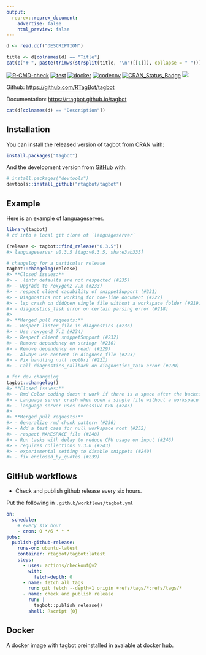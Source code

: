 ```yaml
---
output:
  reprex::reprex_document:
    advertise: false
    html_preview: false
---
```


<!-- README.md is generated from README.Rmd. Please edit that file -->

```r
d <- read.dcf("DESCRIPTION")
```

```r
title <- d[colnames(d) == "Title"]
cat(c("# ", paste(trimws(strsplit(title, "\n")[[1]]), collapse = " ")))
```

<!-- badges: start -->
[![R-CMD-check](https://github.com/rtagbot/tagbot/workflows/R-CMD-check/badge.svg)](https://github.com/rtagbot/tagbot/actions)
[![test](https://github.com/rtagbot/tagbot/workflows/test/badge.svg)](https://github.com/rtagbot/tagbot/actions)
[![docker](https://github.com/rtagbot/tagbot/workflows/docker/badge.svg)](https://github.com/rtagbot/tagbot/actions)
[![codecov](https://codecov.io/gh/rtagbot/tagbot/branch/master/graph/badge.svg)](https://codecov.io/gh/rtagbot/tagbot)
[![CRAN\_Status\_Badge](https://www.r-pkg.org/badges/version/tagbot)](https://cran.r-project.org/package=tagbot)
[![](https://cranlogs.r-pkg.org/badges/grand-total/tagbot)](https://cran.r-project.org/package=tagbot)
<!-- badges: end -->

Github: [https://github.com/RTagBot/tagbot](https://github.com/RTagBot/tagbot)

Documentation: [https://rtagbot.github.io/tagbot](https://rtagbot.github.io/tagbot)

```r
cat(d[colnames(d) == "Description"])
```

## Installation

You can install the released version of tagbot from [CRAN](https://CRAN.R-project.org) with:

``` r
install.packages("tagbot")
```

And the development version from [GitHub](https://github.com/) with:

``` r
# install.packages("devtools")
devtools::install_github("rtagbot/tagbot")
```
## Example

Here is an example of [languageserver](https://github.com/REditorSupport/languageserver).

```r
library(tagbot)
# cd into a local git clone of `languageserver`

(release <- tagbot::find_release("0.3.5"))
#> languageserver v0.3.5 [tag:v0.3.5, sha:e3ab335]

# changelog for a particular release
tagbot::changelog(release)
#> **Closed issues:**
#> - .lintr defaults are not respected (#235)
#> - Upgrade to roxygen2 7.x (#233)
#> - respect client capability of snippetSupport (#231)
#> - Diagnostics not working for one-line document (#222)
#> - lsp crash on didOpen single file without a workspace folder (#219)
#> - diagnostics_task error on certain parsing error (#218)
#>
#> **Merged pull requests:**
#> - Respect linter_file in diagnostics (#236)
#> - Use roxygen2 7.1 (#234)
#> - Respect client snippetSupport (#232)
#> - Remove dependency on stringr (#230)
#> - Remove dependency on readr (#229)
#> - Always use content in diagnose_file (#223)
#> - Fix handling null rootUri (#221)
#> - Call diagnostics_callback on diagnostics_task error (#220)

# for dev changelog
tagbot::changelog()
#> **Closed issues:**
#> - Rmd Color coding doesn't work if there is a space after the backticks and the bracket (#255)
#> - Language server crash when open a single file without a workspace folder (#249)
#> - language server uses excessive CPU (#245)
#>
#> **Merged pull requests:**
#> - Generalize rmd chunk pattern (#256)
#> - Add a test case for null workspace root (#252)
#> - respect NAMESPACE file (#248)
#> - Run tasks with delay to reduce CPU usage on input (#246)
#> - requires collections 0.3.0 (#243)
#> - experiemental setting to disable snippets (#240)
#> - fix enclosed_by_quotes (#239)
```

## GitHub workflows

- Check and publish github release every six hours.

Put the following in `.github/workflows/tagbot.yml`

```yml
on:
  schedule:
    # every six hour
    - cron: 0 */6 * * *
jobs:
  publish-github-release:
    runs-on: ubuntu-latest
    container: rtagbot/tagbot:latest
    steps:
      - uses: actions/checkout@v2
        with:
          fetch-depth: 0
      - name: fetch all tags
        run: git fetch --depth=1 origin +refs/tags/*:refs/tags/*
      - name: check and publish release
        run: |
          tagbot::publish_release()
        shell: Rscript {0}
```



## Docker

A docker image with tagbot preinstalled in avaiable at docker [hub](https://hub.docker.com/r/rtagbot/tagbot).
